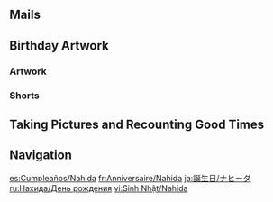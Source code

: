 {{Birthday Intro}}

==Mails==
{{Mails by Category Table|Nahida Birthday Mails|noheader=1}}

==Birthday Artwork==
===Artwork===
{{Artwork by Category Table
|Character Birthday Artwork
|category = Nahida Birthday Artwork
|header = Nahida's Birthday Artwork
}}

===Shorts===
{{Artwork by Category Table
|Character Shorts
|category = Nahida Birthday Artwork
|header = Nahida's Birthday Shorts
}}

==Taking Pictures and Recounting Good Times==
{{Transclude|Taking Pictures and Recounting Good Times/Nahida|Stories|main=1|top=1}}

==Navigation==
{{Character Navbox|Birthday}}

[[es:Cumpleaños/Nahida]]
[[fr:Anniversaire/Nahida]]
[[ja:誕生日/ナヒーダ]]
[[ru:Нахида/День рождения]]
[[vi:Sinh Nhật/Nahida]]